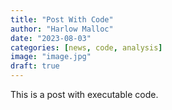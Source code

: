 ```yaml
---
title: "Post With Code"
author: "Harlow Malloc"
date: "2023-08-03"
categories: [news, code, analysis]
image: "image.jpg"
draft: true
---
```


This is a post with executable code.
